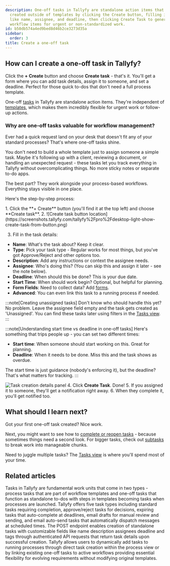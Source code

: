```yaml
---
description: One-off tasks in Tallyfy are standalone action items that can be quickly
  created outside of templates by clicking the Create button, filling in task details
  like name, assignee, and deadline, then clicking Create Task to generate flexible
  workflow items for urgent or non-standardized work.
id: b50db574a4ed9bed8d46b2ce3273d35a
sidebar:
  order: 3
title: Create a one-off task
---
```



## How can I create a one-off task in Tallyfy?

Click the **+ Create** button and choose **Create task** - that's it. You'll get a form where you can add task details, assign it to someone, and set a deadline. Perfect for those quick to-dos that don't need a full process template.

One-off [tasks](/products/pro/tracking-and-tasks/tasks/) in Tallyfy are standalone action items. They're independent of [templates](/products/pro/documenting/templates/), which makes them incredibly flexible for urgent work or follow-up actions.

### Why are one-off tasks valuable for workflow management?

Ever had a quick request land on your desk that doesn't fit any of your standard processes? That's where one-off tasks shine.

You don't need to build a whole template just to assign someone a simple task. Maybe it's following up with a client, reviewing a document, or handling an unexpected request - these tasks let you track everything in Tallyfy without overcomplicating things. No more sticky notes or separate to-do apps.

The best part? They work alongside your process-based workflows. Everything stays visible in one place.

Here's the step-by-step process:

<Steps>
1. Click the **+ Create** button (you'll find it at the top left) and choose **Create task**.
2. ![Create task button location](https://screenshots.tallyfy.com/tallyfy%2Fpro%2Fdesktop-light-show-create-task-from-button.png)

3. Fill in the task details:
</Steps>

- **Name**: What's the task about? Keep it clear.
- **Type**: Pick your task type - Regular works for most things, but you've got Approve/Reject and other options too.
- **Description**: Add any instructions or context the assignee needs.
- **Assignee**: Who's doing this? (You can skip this and assign it later - see the note below).
- **Deadline**: When should this be done? This is your due date.
- **Start Time**: When should work begin? Optional, but helpful for planning.
- **Form Fields**: Need to collect data? Add [forms](/products/pro/tracking-and-tasks/tasks/what-are-form-fields-in-tallyfy/).
- **Advanced**: You can even link this task to a running process if needed.

 :::note[Creating unassigned tasks]
Don't know who should handle this yet? No problem. Leave the assignee field empty and the task gets created as 'Unassigned'. You can find these tasks later using filters in the [Tasks view](/products/pro/tracking-and-tasks/tasks-view/).
 :::

:::note[Understanding start time vs deadline in one-off tasks]
Here's something that trips people up - you can set two different times:

- **Start time**: When someone should start working on this. Great for planning.
- **Deadline**: When it needs to be done. Miss this and the task shows as overdue.

The start time is just guidance (nobody's enforcing it), but the deadline? That's what matters for tracking.
:::

![Task creation details panel](https://screenshots.tallyfy.com/tallyfy%2Fpro%2Fdesktop-light-step3.png)
<Steps>
4. Click **Create Task**. Done!
5. If you assigned it to someone, they'll get a notification right away.
6. When they complete it, you'll get notified too.
</Steps>

## What should I learn next?

Got your first one-off task created? Nice work. 

Next, you might want to see how to [complete or reopen tasks](/products/pro/tracking-and-tasks/tasks/how-can-i-complete-or-reopen-tasks-in-tallyfy/) - because sometimes things need a second look. For bigger tasks, check out [subtasks](/products/pro/tracking-and-tasks/tasks/how-to-create-and-use-subtasks/) to break work into manageable chunks.

Need to juggle multiple tasks? The [Tasks view](/products/pro/tracking-and-tasks/tasks-view/) is where you'll spend most of your time.


## Related articles
<CardGrid>
<LinkTitleCard header="<b>Tracking And Tasks > More about tasks</b>" href="/products/pro/tracking-and-tasks/tasks/" > Tasks in Tallyfy are fundamental work units that come in two types - process tasks that are part of workflow templates and one-off tasks that function as standalone to-dos with steps in templates becoming tasks when processes are launched. </LinkTitleCard>
<LinkTitleCard header="<b>Tasks > Step types</b>" href="/products/pro/tracking-and-tasks/tasks/what-types-of-tasks-can-i-create-with-tallyfy/" > Tallyfy offers five task types including standard tasks requiring completion, approve/reject tasks for decisions, expiring tasks that auto-complete at deadlines, email drafts for manual review and sending, and email auto-send tasks that automatically dispatch messages at scheduled times. </LinkTitleCard>
<LinkTitleCard header="<b>Tasks > Create one-off task</b>" href="/products/pro/integrations/open-api/code-samples/tasks/create-task/" > The POST endpoint enables creation of standalone tasks with customizable fields like name description assignees deadline and tags through authenticated API requests that return task details upon successful creation. </LinkTitleCard>
<LinkTitleCard header="<b>Edit Processes > Add tasks to active processes</b>" href="/products/pro/tracking-and-tasks/processes/edit-processes/how-can-i-add-tasks-to-active-processes-on-tallyfy/" > Tallyfy allows users to dynamically add tasks to running processes through direct task creation within the process view or by linking existing one-off tasks to active workflows providing essential flexibility for evolving requirements without modifying original templates. </LinkTitleCard>
</CardGrid>